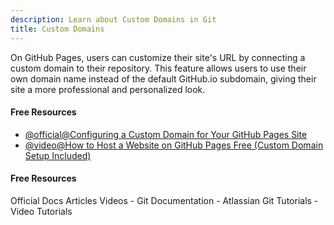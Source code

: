 ```yaml
---
description: Learn about Custom Domains in Git
title: Custom Domains
---
```


On GitHub Pages, users can customize their site's URL by connecting a custom domain to their repository. This feature allows users to use their own domain name instead of the default GitHub.io subdomain, giving their site a more professional and personalized look.

#### Free Resources

- [@official@Configuring a Custom Domain for Your GitHub Pages Site](https://docs.github.com/en/pages/configuring-a-custom-domain-for-your-github-pages-site)
- [@video@How to Host a Website on GitHub Pages Free (Custom Domain Setup Included)](https://www.youtube.com/watch?v=e5AwNU3Y2es&t=156s)

#### Free Resources

<Tabs defaultValue="official">
<TabsList>
<TabsTrigger value="official">Official Docs</TabsTrigger>
<TabsTrigger value="article">Articles</TabsTrigger>
<TabsTrigger value="video">Videos</TabsTrigger>
</TabsList>

<TabsContent value="official">
- <Link href="https://git-scm.com/docs">Git Documentation</Link>
</TabsContent>
<TabsContent value="article">
- <Link href="https://www.atlassian.com/git/tutorials">Atlassian Git Tutorials</Link>
</TabsContent>
<TabsContent value="video">
- <Link href="https://www.youtube.com/results?search_query=git+custom-domains+tutorial">Video Tutorials</Link>
</TabsContent>
</Tabs>
